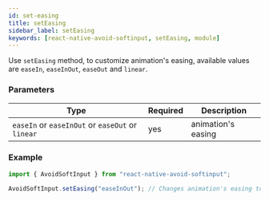 ```yaml
---
id: set-easing
title: setEasing
sidebar_label: setEasing
keywords: [react-native-avoid-softinput, setEasing, module]
---
```


Use `setEasing` method, to customize animation's easing, available values are `easeIn`, `easeInOut`, `easeOut` and `linear`.

### Parameters

| Type                                             | Required | Description        |
| ------------------------------------------------ | -------- | ------------------ |
| `easeIn` or `easeInOut` or `easeOut` or `linear` | yes      | animation's easing |

### Example

```ts
import { AvoidSoftInput } from "react-native-avoid-softinput";

AvoidSoftInput.setEasing("easeInOut"); // Changes animation's easing to `easeInOut` curve
```
